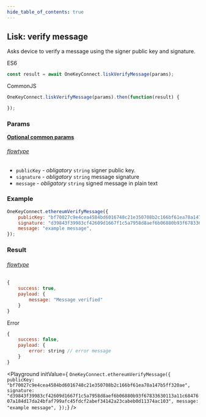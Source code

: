 ```yaml
---
hide_table_of_contents: true
---
```


## Lisk: verify message

Asks device to
verify a message using the signer public key and signature.

ES6
```javascript
const result = await OneKeyConnect.liskVerifyMessage(params);
```

CommonJS
```javascript
OneKeyConnect.liskVerifyMessage(params).then(function(result) {

});
```

### Params
[****Optional common params****](./commonParams)
###### [flowtype](https://github.com/OneKeyHQ/connect/blob/onekey/src/js/types/lisk.js#L133-L137)
* `publicKey` - *obligatory* `string` signer public key.
* `signature` - *obligatory* `string` message signature
* `message` - *obligatory* `string` signed message in plain text

### Example
```javascript
OneKeyConnect.ethereumVerifyMessage({
    publicKey: "bf70027c9e4cea4584bd6016748c21e350708b2c166bf61ea78a147b5ff320ae",
    signature: "d39843f39983cf42609d1667f1c5a7958d8aef6b06880b93f67833630113a11c6847607a184d17da24bfaf799afc45fdcf2abef34142a23cabeb0d11374ac103",
    message: "example message",
});
```

### Result
###### [flowtype](https://github.com/OneKeyHQ/connect/blob/onekey/src/js/types/lisk.js#L139-L142)
```javascript
{
    success: true,
    payload: {
        message: "Message verified"
    }
}
```
Error
```javascript
{
    success: false,
    payload: {
        error: string // error message
    }
}
```



<Playground
    initValue={
`OneKeyConnect.ethereumVerifyMessage({
    publicKey: "bf70027c9e4cea4584bd6016748c21e350708b2c166bf61ea78a147b5ff320ae",
    signature: "d39843f39983cf42609d1667f1c5a7958d8aef6b06880b93f67833630113a11c6847607a184d17da24bfaf799afc45fdcf2abef34142a23cabeb0d11374ac103",
    message: "example message",
});`}
/>

